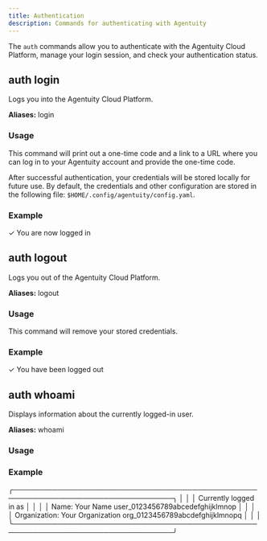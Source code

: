 ```yaml
---
title: Authentication
description: Commands for authenticating with Agentuity
---
```


The `auth` commands allow you to authenticate with the Agentuity Cloud Platform, manage your login session, and check your authentication status.

## auth login

Logs you into the Agentuity Cloud Platform.

**Aliases:** login

### Usage

<CLICommand command="agentuity auth login" />

This command will print out a one-time code and a link to a URL where you can log in to your Agentuity account and provide the one-time code. 

After successful authentication, your credentials will be stored locally for future use.  By default, the credentials and other configuration are stored in the following file: `$HOME/.config/agentuity/config.yaml`.

### Example

<CLICommand command="agentuity auth login">
✓ You are now logged in
</CLICommand>

## auth logout

Logs you out of the Agentuity Cloud Platform.

**Aliases:** logout

### Usage

<CLICommand command="agentuity auth logout" />

This command will remove your stored credentials.

### Example

<CLICommand command="agentuity auth logout">
✓ You have been logged out
</CLICommand>

## auth whoami

Displays information about the currently logged-in user.

**Aliases:** whoami

### Usage

<CLICommand command="agentuity auth whoami" />

### Example

<CLICommand command="agentuity auth whoami">
╭──────────────────────────────────────────────────────────────────────────────────╮
│                                                                                  │
│ Currently logged in as                                                           │
│                                                                                  │
│ Name:           Your Name                      user_0123456789abcedefghijklmnop  │
│                                                                                  │
│ Organization:   Your Organization               org_0123456789abcdefghijklmnopq  │
│                                                                                  │
╰──────────────────────────────────────────────────────────────────────────────────╯
</CLICommand>
